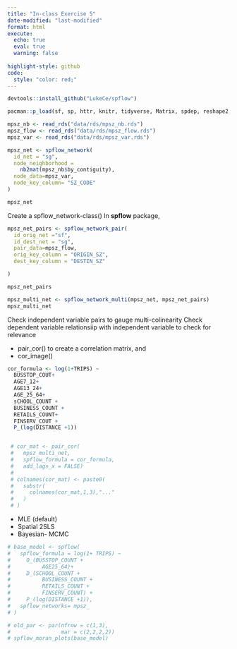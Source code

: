 ```yaml
---
title: "In-class Exercise 5"
date-modified: "last-modified"
format: html
execute: 
  echo: true
  eval: true
  warning: false
  
highlight-style: github
code:
  style: "color: red;"
---
```


```r
devtools::install_github("LukeCe/spflow")
```
```r
pacman::p_load(sf, sp, httr, knitr, tidyverse, Matrix, spdep, reshape2, tmap, spflow)
```


```r
mpsz_nb <- read_rds("data/rds/mpsz_nb.rds")
mpsz_flow <- read_rds("data/rds/mpsz_flow.rds")
mpsz_var <- read_rds("data/rds/mpsz_var.rds")
```


```r
mpsz_net <- spflow_network(
  id_net = "sg",
  node_neighborhood =
    nb2mat(mpsz_nb$by_contiguity),
  node_data=mpsz_var,
  node_key_column= "SZ_CODE"
)

mpsz_net
```

Create a spflow_network-class()
In **spflow** package,

```r
mpsz_net_pairs <- spflow_network_pair(
  id_orig_net ="sf",
  id_dest_net = "sg",
  pair_data=mpsz_flow,
  orig_key_column = "ORIGIN_SZ",
  dest_key_column = "DESTIN_SZ"

)

mpsz_net_pairs
```

```r
mpsz_multi_net <- spflow_network_multi(mpsz_net, mpsz_net_pairs)
mpsz_multi_net
```

Check independent variable pairs to gauge multi-colinearity
Check dependent variable relationsiip with independent variable to check for relevance


-   pair_cor() to create a correlation matrix, and
-   cor_image()

```r
cor_formula <- log(1+TRIPS) ~
  BUSSTOP_COUT+
  AGE7_12+
  AGE13_24+
  AGE_25_64+
  sCHOOL_COUNT +
  BUSINESS_COUNT +
  RETAILS_COUNT+
  FINSERV_COUT +
  P_(log(DISTANCE +1))


 # cor_mat <- pair_cor(
 #   mpsz_multi_net,
 #   spflow_formula = cor_formula,
 #   add_lags_x = FALSE)
 # 
 # colnames(cor_mat) <- paste0(
 #   substr(
 #     colnames(cor_mat,1,3),"..."
 #   )
 # )

```

-   MLE (default)
-   Spatial 2SLS
-   Bayesian- MCMC

```r
# base_model <- spflow(
#   spflow_formula = log(1+ TRIPS) ~
#     O_(BUSSTOP_COUNT +
#          AGE25_64)+
#     D_(SCHOOL_COUNT +
#          BUSINESS_COUNT +
#          RETAILS_COUNT +
#          FINSERV_COUNT) +
#     P_(log(DISTANCE +1)),
#   spflow_networks= mpsz_
# )
```



```r
# old_par <- par(nfrow = c(1,3),
#                mar = c(2,2,2,2))
# spflow_moran_plots(base_model)
```











